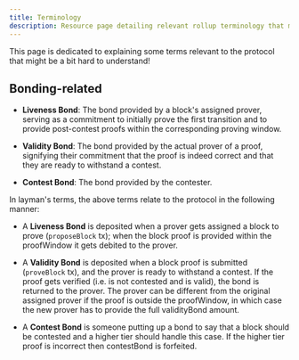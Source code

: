 ```yaml
---
title: Terminology
description: Resource page detailing relevant rollup terminology that might need explaining.
---
```


This page is dedicated to explaining some terms relevant to the protocol that might be a bit hard to understand!

## Bonding-related

- **Liveness Bond**: The bond provided by a block's assigned prover, serving as a commitment to initially prove the first transition and to provide post-contest proofs within the corresponding proving window.

- **Validity Bond**: The bond provided by the actual prover of a proof, signifying their commitment that the proof is indeed correct and that they are ready to withstand a contest.

- **Contest Bond**: The bond provided by the contester.

In layman's terms, the above terms relate to the protocol in the following manner:

- A **Liveness Bond** is deposited when a prover gets assigned a block to prove (`proposeBlock` tx); when the block proof is provided within the proofWindow it gets debited to the prover.

- A **Validity Bond** is deposited when a block proof is submitted (`proveBlock` tx), and the prover is ready to withstand a contest. If the proof gets verified (i.e. is not contested and is valid), the bond is returned to the prover. The prover can be different from the original assigned prover if the proof is outside the proofWindow, in which case the new prover has to provide the full validityBond amount.

- A **Contest Bond** is someone putting up a bond to say that a block should be contested and a higher tier should handle this case. If the higher tier proof is incorrect then contestBond is forfeited.
